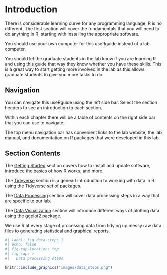 # Introduction {.unnumbered}

There is considerable learning curve for any programming language, R is no different. The first section will cover the fundamentals that you will need to do anything in R, starting with installing the appropriate software.

::: callout-note
You should use your own computer for this useRguide instead of a lab computer.
:::

You should let the graduate students in the lab know if you are learning R and using this guide that way they know whether you have these skills. This is a great way to start getting more involved in the lab as this allows graduate students to give you more tasks to do.

## Navigation

You can navigate this useRguide using the left side bar. Select the section headers to see an introduction to each section.

Within each chapter there will be a table of contents on the right side bar that you can use to navigate.

The top menu navigation bar has convenient links to the lab website, the lab manual, and documentation on R packages that were developed in this lab.

## Section Contents

The [Getting Started](#sec-r-and-rstudio) section covers how to install and update software, introduce the basics of how R works, and more.

The [Tidyverse](#sec-this-is-the-way) section is a genearl introduction to working with data in R using the Tidyverse set of packages.

The [Data Processing](#sec-data-processing-steps) section will cover data processing steps in a way that are specific to our lab.

The [Data Visualization](#sec-introduction-to-ggplot2) section will introduce different ways of plotting data using the ggplot2 package.

We use R at every stage of processing data from tidying up messy raw data files to generating statistical and graphical reports.

```r
#| label: fig-data-steps-1
#| echo: false
#| fig-cap-location: top
#| fig-cap: > 
#|   Data processing steps

knitr::include_graphics("images/data_steps.png")
```

